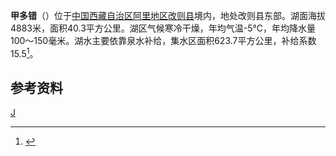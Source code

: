 {{ViewTibetanScript}}
{{Infobox_lake
 |湖泊名稱 =甲多错
 |湖泊照片 = 
 |湖泊照片標題 = 
 |測深圖 =
 |測深圖標題 =
 |湖泊所在地 = [[中国|中国]][[西藏|西藏]]
 |座標 = {{coord |34|02|N|85|37|E|display=inline,title|scale:500000_type:waterbody_region:CN}}
 |湖泊類別 = [[咸水湖|咸水湖]]
 |流入 =
 |流出 = 
 |集水區面積 =623.7平方公里
 |集水區國家 ={{PRC}}
 |湖泊長度 =10.2公里
 |湖泊闊度 = 最大6.6公里<br />平均3.95公里
 |湖泊面積 =40.3平方公里
 |平均深度 = 
 |最深深度 = 
 |水體體積 = 
 |湖水停留時間 =
 |湖岸線長度 =
 |海拔高度 = 4883米
 |湖中島嶼 =
 |湖邊城鎮 =
}}
{{Location map
 |China Tibet Ngari
 |mark=<!--dot-->Blue pog.svg
 |lat_deg=34|lat_min=02|lat_sec =
 |lon_deg=85|lon_min=37|lon_sec =
 |caption=甲多错在[[西藏|西藏]]的位置。
 |position=right
 |width=350
 |float=right
}}
'''甲多错'''（{{bo|z=བརྒྱ་དོ་མཚོ།|w=brgya do mtsho|t=Gyado Tso}}）位于[[中国|中国]][[西藏自治区|西藏自治区]][[阿里地区|阿里地区]][[改则县|改则县]]境内，地处改则县东部。湖面海拔4883米，面积40.3平方公里。湖区气候寒冷干燥，年均气温-5℃，年均降水量100～150毫米。湖水主要依靠泉水补给，集水区面积623.7平方公里，补给系数15.5<ref>{{cite book zh |author=王苏民 窦鸿身 |title=中国湖泊志 |format=M |edition=1 |location=北京 |publisher=科学出版社 |date=1998|pages=437|id= ISBN 7-03-006706-1}}</ref>。
==参考资料==
{{reflist}}

[[Category:改则县湖泊|J]]